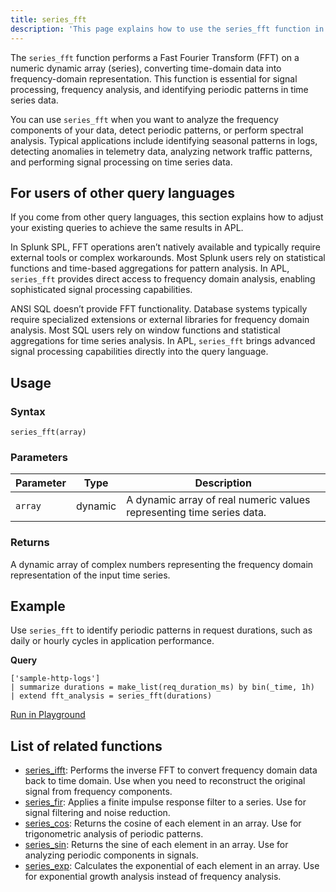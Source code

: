 ```yaml
---
title: series_fft
description: 'This page explains how to use the series_fft function in APL.'
---
```


The `series_fft` function performs a Fast Fourier Transform (FFT) on a numeric dynamic array (series), converting time-domain data into frequency-domain representation. This function is essential for signal processing, frequency analysis, and identifying periodic patterns in time series data.

You can use `series_fft` when you want to analyze the frequency components of your data, detect periodic patterns, or perform spectral analysis. Typical applications include identifying seasonal patterns in logs, detecting anomalies in telemetry data, analyzing network traffic patterns, and performing signal processing on time series data.

## For users of other query languages

If you come from other query languages, this section explains how to adjust your existing queries to achieve the same results in APL.

<AccordionGroup>
<Accordion title="Splunk SPL users">

In Splunk SPL, FFT operations aren’t natively available and typically require external tools or complex workarounds. Most Splunk users rely on statistical functions and time-based aggregations for pattern analysis. In APL, `series_fft` provides direct access to frequency domain analysis, enabling sophisticated signal processing capabilities.

</Accordion>
<Accordion title="ANSI SQL users">

ANSI SQL doesn’t provide FFT functionality. Database systems typically require specialized extensions or external libraries for frequency domain analysis. Most SQL users rely on window functions and statistical aggregations for time series analysis. In APL, `series_fft` brings advanced signal processing capabilities directly into the query language.

</Accordion>
</AccordionGroup>

## Usage

### Syntax

```kusto
series_fft(array)
```

### Parameters

| Parameter | Type    | Description                        |
| --------- | ------- | ---------------------------------- |
| `array`   | dynamic | A dynamic array of real numeric values representing time series data. |

### Returns

A dynamic array of complex numbers representing the frequency domain representation of the input time series.

## Example

Use `series_fft` to identify periodic patterns in request durations, such as daily or hourly cycles in application performance.

**Query**

```kusto
['sample-http-logs']
| summarize durations = make_list(req_duration_ms) by bin(_time, 1h)
| extend fft_analysis = series_fft(durations)
```

[Run in Playground](https://play.axiom.co/axiom-play-qf1k/query?initForm=%7B%22apl%22%3A%22%5B'sample-http-logs'%5D%20%7C%20summarize%20durations%20%3D%20make_list(req_duration_ms)%20by%20bin(_time%2C%201h)%20%7C%20extend%20fft_analysis%20%3D%20series_fft(durations)%22%7D)

## List of related functions

- [series_ifft](/apl/scalar-functions/time-series/series-ifft): Performs the inverse FFT to convert frequency domain data back to time domain. Use when you need to reconstruct the original signal from frequency components.
- [series_fir](/apl/scalar-functions/time-series/series-fir): Applies a finite impulse response filter to a series. Use for signal filtering and noise reduction.
- [series_cos](/apl/scalar-functions/time-series/series-cos): Returns the cosine of each element in an array. Use for trigonometric analysis of periodic patterns.
- [series_sin](/apl/scalar-functions/time-series/series-sin): Returns the sine of each element in an array. Use for analyzing periodic components in signals.
- [series_exp](/apl/scalar-functions/time-series/series-exp): Calculates the exponential of each element in an array. Use for exponential growth analysis instead of frequency analysis.
